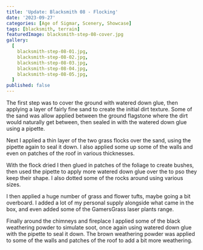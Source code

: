 ```yaml
---
title: 'Update: Blacksmith 08 - Flocking'
date: '2023-09-27'
categories: [Age of Sigmar, Scenery, Showcase]
tags: [blacksmith, terrain]
featuredImage: blacksmith-step-08-cover.jpg
gallery:
  [
    blacksmith-step-08-01.jpg,
    blacksmith-step-08-02.jpg,
    blacksmith-step-08-03.jpg,
    blacksmith-step-08-04.jpg,
    blacksmith-step-08-05.jpg,
  ]
published: false
---
```


The first step was to cover the ground with watered down glue, then applying a layer of fairly fine sand to create
the initial dirt texture. Some of the sand was allow applied between the ground flagstone where the dirt would naturally
get between, then sealed in with the watered down glue using a pipette.

Next I applied a thin layer of the two grass flocks over the sand, using the pipette again to seal it down. I also
applied some up some of the walls and even on patches of the roof in various thicknesses.

With the flock dried I then glued in patches of the foliage to create bushes, then used the pipette to apply more
watered down glue over the to pso they keep their shape. I also dotted some of the rocks around using various sizes.

I then applied a huge number of grass and flower tufts, maybe going a bit overboard. I added a lot of my personal
supply alongside what came in the box, and even added some of the GamersGrass laser plants range.

Finally around the chimneys and fireplace I applied some of the black weathering powder to simulate soot, once again
using watered down glue with the pipette to seal it down. The brown weathering powder was applied to some of the walls
and patches of the roof to add a bit more weathering.
